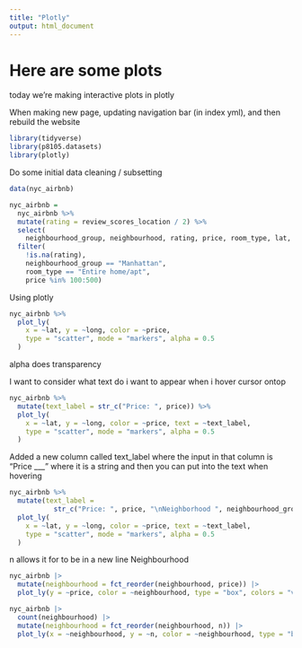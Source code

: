 ```yaml
---
title: "Plotly"
output: html_document
---
```


# Here are some plots 

today we're making interactive plots in plotly

When making new page, updating navigation bar (in index yml), and then rebuild the website

```r
library(tidyverse)
library(p8105.datasets)
library(plotly)
```

Do some initial data cleaning / subsetting 

```r
data(nyc_airbnb)

nyc_airbnb = 
  nyc_airbnb %>%  
  mutate(rating = review_scores_location / 2) %>% 
  select(
    neighbourhood_group, neighbourhood, rating, price, room_type, lat, long) %>% 
  filter(
    !is.na(rating), 
    neighbourhood_group == "Manhattan",
    room_type == "Entire home/apt",
    price %in% 100:500)
```

Using plotly

```r
nyc_airbnb %>% 
  plot_ly(
    x = ~lat, y = ~long, color = ~price,
    type = "scatter", mode = "markers", alpha = 0.5
  )
```

alpha does transparency 

I want to consider what text do i want to appear when i hover cursor ontop 

```r
nyc_airbnb %>% 
  mutate(text_label = str_c("Price: ", price)) %>% 
  plot_ly(
    x = ~lat, y = ~long, color = ~price, text = ~text_label,
    type = "scatter", mode = "markers", alpha = 0.5
  )
```

Added a new column called text_label where the input in that column is "Price ___" where it is a string and then you can put into the text when hovering 


```r
nyc_airbnb %>% 
  mutate(text_label = 
           str_c("Price: ", price, "\nNeighborhood ", neighbourhood_group)) %>% 
  plot_ly(
    x = ~lat, y = ~long, color = ~price, text = ~text_label,
    type = "scatter", mode = "markers", alpha = 0.5
  )
```

n\ allows it for to be in a new line Neighbourhood 

```r
nyc_airbnb |> 
  mutate(neighbourhood = fct_reorder(neighbourhood, price)) |> 
  plot_ly(y = ~price, color = ~neighbourhood, type = "box", colors = "viridis")
```

```r
nyc_airbnb |> 
  count(neighbourhood) |> 
  mutate(neighbourhood = fct_reorder(neighbourhood, n)) |> 
  plot_ly(x = ~neighbourhood, y = ~n, color = ~neighbourhood, type = "bar", colors = "viridis")
```



